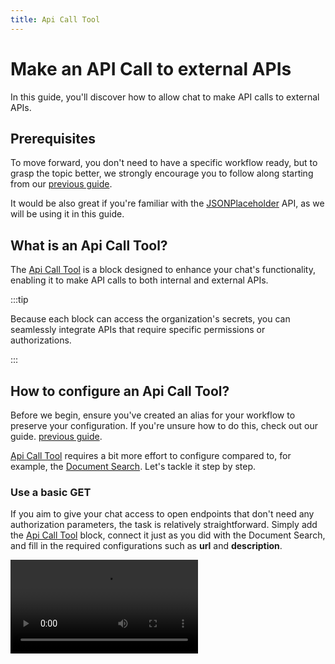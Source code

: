 ```yaml
---
title: Api Call Tool
---
```


# Make an API Call to external APIs

In this guide, you'll discover how to allow chat to make API calls to external APIs.

## Prerequisites

To move forward, you don't need to have a specific workflow ready, but to grasp the topic better, we strongly encourage you to follow along starting from our [previous guide](04-workflow-aliases.mdx).

It would be also great if you're familiar with the [JSONPlaceholder](https://jsonplaceholder.typicode.com/guide/) API, as we will be using it in this guide.

## What is an Api Call Tool?

The [Api Call Tool](docs/blocks/api_call_tool.mdx) is a block designed to enhance your chat's functionality, enabling it to make API calls to both internal and external APIs.

:::tip

Because each block can access the organization's secrets, you can seamlessly integrate APIs that require specific permissions or authorizations.

:::

## How to configure an Api Call Tool?


Before we begin, ensure you've created an alias for your workflow to preserve your configuration. If you're unsure how to do this, check out our guide. [previous guide](04-workflow-aliases.mdx).

[Api Call Tool](docs/blocks/api_call_tool.mdx) requires a bit more effort to configure compared to, for example, the [Document Search](docs/blocks/document_search.mdx). Let's tackle it step by step.

### Use a basic GET

If you aim to give your chat access to open endpoints that don't need any authorization parameters, the task is relatively straightforward. Simply add the [Api Call Tool](docs/blocks/api_call_tool.mdx) block, connect it just as you did with the Document Search, and fill in the required configurations such as **url** and **description**.

<Video type="video/webm" src="/mdx-assets/guides/api-call-tools/get-posts-list.webm"/>

As observed, the chat can easily utilize this block to fetch posts when we ask questions related to the topic.
Certainly, you're not restricted to just simple GET requests. You can execute almost any [HTTP](https://developer.mozilla.org/en-US/docs/Web/HTTP/Methods) request methods!

### Use GET with dynamic parameters

The first example was fairly straightforward, but let's be real, in most cases, we need to pass some parameters to the URL or headers.

Suppose we want the chat to fetch details about a specific post. This can be achieved by specifying the parameters that the Api Call Tool requires, using [JSONSchema](https://json-schema.org/).

<Video type="video/webm" src="/mdx-assets/guides/api-call-tools/get-single-post.webm"/>

As you can see, we have specified in the parameters that the [Api Call Tool](docs/blocks/api_call_tool.mdx) requires an ID parameter. We can then incorporate this parameter into the URL by enclosing it within `{{}}`.

:::tip

Similarly, you can use parameters in headers just like we did with the URL! Read more about it in the [Api Call Tool](docs/blocks/api_call_tool.mdx#Parameters-interpolation) documentation.

:::

### Use multiple API Call Tools

Above example is already quite intresting but let's be honest it can be even more!

Instead of directly passing the ID of the post to the prompt, we can combine two [Api Call Tool](docs/blocks/api_call_tool.mdx) blocks that we've already tested. This will allow the chat to extract the ID from a list of posts and then retrieve details about a specific post.

<Video type="video/webm" src="/mdx-assets/guides/api-call-tools/two-api-call-tools.webm"/>

In the example above, after asking for "details of two sample posts," the chat first fetches the list of posts by using *PostsList* tool and then uses their IDs to fetch their details by using *PostDetails*.
We didn't need to specify any response parsers or anything similar. Cool, right?

:::warning

When you have multiple tools attached to the chat, it's crucial to assign the correct **name** and **description** to each tool.
This approach enables the chat to understand what information each tool can provide and use the appropriate one accordingly.

:::

